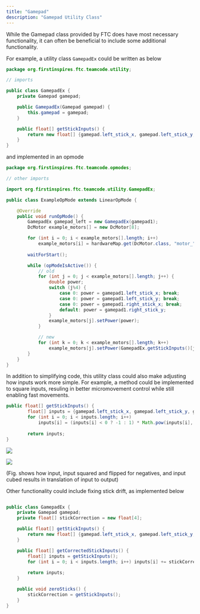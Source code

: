 ```yaml
---
title: "Gamepad"
description: "Gamepad Utility Class"
---
```


While the Gamepad class provided by FTC does have most necessary functionality, it can often be beneficial to include some additional functionality.

For example, a utility class `GamepadEx`  could be written as below

```java
package org.firstinspires.ftc.teamcode.utility;

// imports

public class GamepadEx {
	private Gamepad gamepad;

	public GamepadEx(Gamepad gamepad) {
		this.gamepad = gamepad;
	}

	public float[] getStickInputs() {
        return new float[] {gamepad.left_stick_x, gamepad.left_stick_y, gamepad.right_stick_x, gamepad.right_stick_y};
    }
} 
```

and implemented in an opmode

```java
package org.firstinspires.ftc.teamcode.opmodes;

// other imports

import org.firstinspires.ftc.teamcode.utility.GamepadEx;

public class ExampleOpMode extends LinearOpMode {

	@Override
	public void runOpMode() {
		GamepadEx gamepad_left = new GamepadEx(gamepad1);
		DcMotor example_motors[] = new DcMotor[8];

		for (int i = 0; i < example_motors[].length; i++)
			example_motors[i] = hardwareMap.get(DcMotor.class, "motor_" + i);
		
		waitForStart();

		while (opModeIsActive()) {
			// old
			for (int j = 0; j < example_motors[].length; j++) {
				double power;
				switch (j%4) {
					case 0: power = gamepad1.left_stick_x; break;
					case 0: power = gamepad1.left_stick_y; break;
					case 0: power = gamepad1.right_stick_x; break;
					default: power = gamepad1.right_stick_y;
				}
				example_motors[j].setPower(power);
			}

			// new
			for (int k = 0; k < example_motors[].length; k++) 
				example_motors[j].setPower(GamepadEx.getStickInputs()[j%4]);
		}
	}
}
```

In addition to simplifying code, this utility class could also make adjusting how inputs work more simple.  For example, a method could be implemented to square inputs, resuling in better micromovement control while still enabling fast movements.

```java
public float[] getStickInputs() {
        float[] inputs = {gamepad.left_stick_x, gamepad.left_stick_y, gamepad.right_stick_x, gamepad.right_stick_y};
		for (int i = 0; i < inputs.length; i++) 
			inputs[i] = (inputs[i] < 0 ? -1 : 1) * Math.pow(inputs[i], 2);
		
		return inputs;
}
```

<img
  className="block dark:hidden"
  src="/images/light_curve.png"
/>

<img
  className="hidden dark:block"
  src="/images/dark_curve.png"
/>

(Fig. shows how input, input squared and flipped for negatives, and input cubed results in translation of input to output)

Other functionality could include fixing stick drift, as implemented below

```java

public class GamepadEx {
	private Gamepad gamepad;
    private float[] stickCorrection = new float[4];

	public float[] getStickInputs() {
        return new float[] {gamepad.left_stick_x, gamepad.left_stick_y, gamepad.right_stick_x, gamepad.right_stick_y};
    }

	public float[] getCorrectedStickInputs() {
        float[] inputs = getStickInputs();
		for (int i = 0; i < inputs.length; i++) inputs[i] += stickCorrection[i];
		
		return inputs;
    }

	public void zeroSticks() {
		stickCorrection = getStickInputs();
	}
} 
```